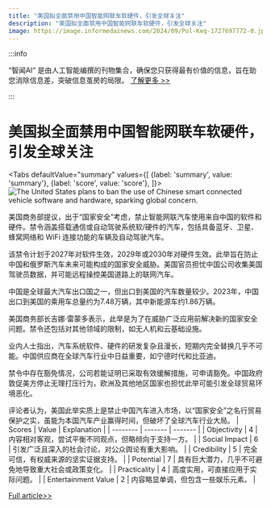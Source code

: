 ```yaml
---
title: "美国拟全面禁用中国智能网联车软硬件，引发全球关注"
description: "美国拟全面禁用中国智能网联车软硬件，引发全球关注"
image: https://image.informedainews.com/2024/09/Pol-Keq-1727697772-0.jpg
---
```



:::info

“智闻AI“ 是由人工智能编撰的刊物集合，确保您只获得最有价值的信息，旨在助您消除信息差，突破信息茧房的局限。  [了解更多 >>](/)

:::

# 美国拟全面禁用中国智能网联车软硬件，引发全球关注


<Tabs
	defaultValue="summary"
	values={[
	{label: 'summary', value: 'summary'},
	{label: 'score', value: 'score'},
]}>
<TabItem value="summary">
<img
  src="https://image.informedainews.com/2024/09/Pol-Keq-1727697772-0.jpg"
  alt="The United States plans to ban the use of Chinese smart connected vehicle software and hardware, sparking global concern."
/>



美国商务部提议，出于“国家安全”考虑，禁止智能网联汽车使用来自中国的软件和硬件。禁令涵盖搭载通信或自动驾驶系统软/硬件的汽车，包括具备蓝牙、卫星、蜂窝网络和 WiFi 连接功能的车辆及自动驾驶汽车。

该禁令计划于2027年对软件生效，2029年或2030年对硬件生效。此举旨在防止中国和俄罗斯汽车未来可能构成的国家安全威胁。美国官员担忧中国公司收集美国驾驶员数据，并可能远程操控美国道路上的联网汽车。

中国是全球最大汽车出口国之一，但出口到美国的汽车数量较少。2023年，中国出口到美国的乘用车总量约为7.48万辆，其中新能源车约1.86万辆。

美国商务部长吉娜·雷蒙多表示，此举是为了在威胁广泛应用前解决新的国家安全问题。禁令还包括对其他领域的限制，如无人机和云基础设施。

业内人士指出，汽车系统软件、硬件的研发复杂且漫长，短期内完全替换几乎不可能。中国供应商在全球汽车行业中日益重要，如宁德时代和比亚迪。

禁令中存在豁免情况，公司若能证明已采取有效缓解措施，可申请豁免。中国政府敦促美方停止无理打压行为，欧洲及其他地区国家也担忧此举可能引发全球贸易环境恶化。

评论者认为，美国此举实质上是禁止中国汽车进入市场，以“国家安全”之名行贸易保护之实，虽能为本国汽车产业赢得时间，但破坏了全球汽车行业大局。
</TabItem>
<TabItem value="score">
	| Scores     | Value   | Explanation |
	| -------- | ------- | ------- |
	| Objectivity  | 4    | 内容相对客观，尝试平衡不同观点，但略倾向于支持一方。    |
	| Social Impact | 6     | 引发广泛且深入的社会讨论，对公众舆论有重大影响。    |
	| Credibility    | 5    | 完全可信，有权威来源的坚实证据支持。    |
	| Potential    | 7    | 具有巨大潜力，几乎不可避免地导致重大社会或政策变化。    |
	| Practicality    | 4    | 高度实用，可直接应用于实际问题。    |
	| Entertainment Value    | 2    | 内容略显单调，但包含一些娱乐元素。    |
</TabItem>
</Tabs>

[Full article>>](https://www.mittrchina.com/news/detail/13836)
